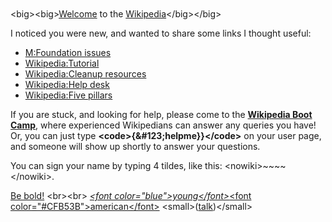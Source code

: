<article id="5472166" title=User talk:Alabasterjones>
	<talkpage id="5472166" title="User talk:Alabasterjones">
&lt;big&gt;&lt;big&gt;[[Wikipedia:Welcome, newcomers|Welcome]] to the [[Wikipedia]]&lt;/big&gt;&lt;/big&gt;

I noticed you were new, and wanted to share some links I thought useful:	

*[[M:Foundation issues]]
*[[Wikipedia:Tutorial]]
*[[Wikipedia:Cleanup resources]]
*[[Wikipedia:Help desk]]
*[[Wikipedia:Five pillars]]

If you are stuck, and looking for help, please come to the '''[[Wikipedia:Boot Camp|Wikipedia Boot Camp]]''', where experienced Wikipedians can answer any queries you have! Or, you can just type '''&lt;code&gt;{&amp;#123;helpme}}&lt;/code&gt;''' on your user page, and someone will show up shortly to answer your questions.
	 		
You can sign your name by typing 4 tildes, like this: &lt;nowiki&gt;~~~~&lt;/nowiki&gt;. 		
	 	
[[Be bold!]]		
&lt;br&gt;&lt;br&gt;	
[[User:Youngamerican| ''&lt;font color=&quot;blue&quot;&gt;young&lt;/font&gt;''&lt;font color=&quot;#CFB53B&quot;&gt;american&lt;/font&gt;]] &lt;small&gt;([[User talk:Youngamerican|talk]])&lt;/small&gt;
	</talkpage>
</article>